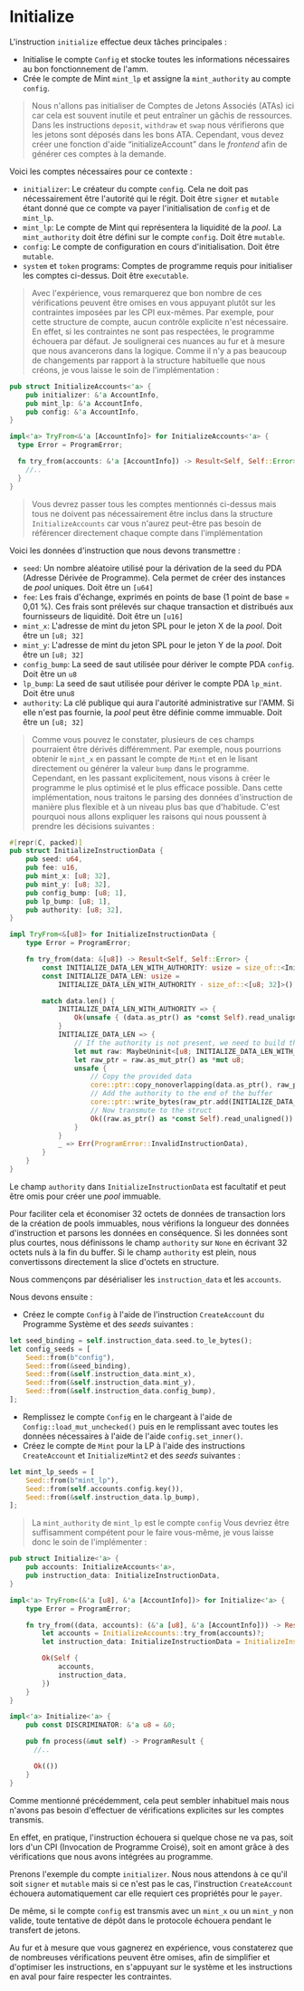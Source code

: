 # Initialize

L'instruction `initialize` effectue deux tâches principales :
- Initialise le compte `Config` et stocke toutes les informations nécessaires au bon fonctionnement de l'amm.
- Crée le compte de Mint `mint_lp` et assigne la `mint_authority` au compte `config`.

> Nous n'allons pas initialiser de Comptes de Jetons Associés (ATAs) ici car cela est souvent inutile et peut entraîner un gâchis de ressources. Dans les instructions `deposit`, `withdraw` et `swap` nous vérifierons que les jetons sont déposés dans les bons ATA. Cependant, vous devez créer une fonction d'aide “initializeAccount” dans le *frontend* afin de générer ces comptes à la demande.

<ArticleSection name="Comptes Nécessaires" id="required-accounts" level="h2" />

Voici les comptes nécessaires pour ce contexte :
- `initializer`: Le créateur du compte `config`. Cela ne doit pas nécessairement être l'autorité qui le régit. Doit être `signer` et `mutable` étant donné que ce compte va payer l'initialisation de `config` et de `mint_lp`.
- `mint_lp`: Le compte de Mint qui représentera la liquidité de la *pool*. La `mint_authority` doit être défini sur le compte `config`. Doit être `mutable`.
- `config`: Le compte de configuration en cours d'initialisation. Doit être `mutable`.
- `system` et `token` programs: Comptes de programme requis pour initialiser les comptes ci-dessus. Doit être `executable`.

> Avec l'expérience, vous remarquerez que bon nombre de ces vérifications peuvent être omises en vous appuyant plutôt sur les contraintes imposées par les CPI eux-mêmes. Par exemple, pour cette structure de compte, aucun contrôle explicite n'est nécessaire. En effet, si les contraintes ne sont pas respectées, le programme échouera par défaut. Je soulignerai ces nuances au fur et à mesure que nous avancerons dans la logique.
Comme il n'y a pas beaucoup de changements par rapport à la structure habituelle que nous créons, je vous laisse le soin de l'implémentation :

```rust
pub struct InitializeAccounts<'a> {
    pub initializer: &'a AccountInfo,
    pub mint_lp: &'a AccountInfo,
    pub config: &'a AccountInfo,
}

impl<'a> TryFrom<&'a [AccountInfo]> for InitializeAccounts<'a> {
  type Error = ProgramError;

  fn try_from(accounts: &'a [AccountInfo]) -> Result<Self, Self::Error> {
    //..
  }
}
```

> Vous devrez passer tous les comptes mentionnés ci-dessus mais tous ne doivent pas nécessairement être inclus dans la structure `InitializeAccounts` car vous n'aurez peut-être pas besoin de référencer directement chaque compte dans l'implémentation

<ArticleSection name="Données d'Instruction" id="instruction-data" level="h2" />

Voici les données d'instruction que nous devons transmettre :
- `seed`: Un nombre aléatoire utilisé pour la dérivation de la seed du PDA (Adresse Dérivée de Programme). Cela permet de créer des instances de *pool* uniques. Doit être un `[u64]`
- `fee`: Les frais d'échange, exprimés en points de base (1 point de base = 0,01 %). Ces frais sont prélevés sur chaque transaction et distribués aux fournisseurs de liquidité. Doit être un `[u16]`
- `mint_x`: L'adresse de mint du jeton SPL pour le jeton X de la *pool*. Doit être un `[u8; 32]`
- `mint_y`: L'adresse de mint du jeton SPL pour le jeton Y de la *pool*. Doit être un `[u8; 32]`
- `config_bump`: La seed de saut utilisée pour dériver le compte PDA `config`. Doit être un `u8`
- `lp_bump`: La seed de saut utilisée pour dériver le compte PDA `lp_mint`. Doit être un`u8`
- `authority`: La clé publique qui aura l'autorité administrative sur l'AMM. Si elle n'est pas fournie, la *pool* peut être définie comme immuable. Doit être un `[u8; 32]`

> Comme vous pouvez le constater, plusieurs de ces champs pourraient être dérivés différemment. Par exemple, nous pourrions obtenir le `mint_x` en passant le compte de `Mint` et en le lisant directement ou générer la valeur `bump` dans le programme. Cependant, en les passant explicitement, nous visons à créer le programme le plus optimisé et le plus efficace possible.
Dans cette implémentation, nous traitons le parsing des données d'instruction de manière plus flexible et à un niveau plus bas que d'habitude. C'est pourquoi nous allons expliquer les raisons qui nous poussent à prendre les décisions suivantes :

```rust
#[repr(C, packed)]
pub struct InitializeInstructionData {
    pub seed: u64,
    pub fee: u16,
    pub mint_x: [u8; 32],
    pub mint_y: [u8; 32],
    pub config_bump: [u8; 1],
    pub lp_bump: [u8; 1],
    pub authority: [u8; 32],
}

impl TryFrom<&[u8]> for InitializeInstructionData {
    type Error = ProgramError;

    fn try_from(data: &[u8]) -> Result<Self, Self::Error> {
        const INITIALIZE_DATA_LEN_WITH_AUTHORITY: usize = size_of::<InitializeInstructionData>();
        const INITIALIZE_DATA_LEN: usize =
            INITIALIZE_DATA_LEN_WITH_AUTHORITY - size_of::<[u8; 32]>();

        match data.len() {
            INITIALIZE_DATA_LEN_WITH_AUTHORITY => {
                Ok(unsafe { (data.as_ptr() as *const Self).read_unaligned() })
            }
            INITIALIZE_DATA_LEN => {
                // If the authority is not present, we need to build the buffer and add it at the end before transmuting to the struct
                let mut raw: MaybeUninit<[u8; INITIALIZE_DATA_LEN_WITH_AUTHORITY]> = MaybeUninit::uninit();
                let raw_ptr = raw.as_mut_ptr() as *mut u8;
                unsafe {
                    // Copy the provided data
                    core::ptr::copy_nonoverlapping(data.as_ptr(), raw_ptr, INITIALIZE_DATA_LEN);
                    // Add the authority to the end of the buffer
                    core::ptr::write_bytes(raw_ptr.add(INITIALIZE_DATA_LEN), 0, 32);
                    // Now transmute to the struct
                    Ok((raw.as_ptr() as *const Self).read_unaligned())
                }
            }
            _ => Err(ProgramError::InvalidInstructionData),
        }
    }
}
```

Le champ `authority` dans `InitializeInstructionData` est facultatif et peut être omis pour créer une *pool* immuable.

Pour faciliter cela et économiser 32 octets de données de transaction lors de la création de pools immuables, nous vérifions la longueur des données d'instruction et parsons les données en conséquence. Si les données sont plus courtes, nous définissons le champ `authority` sur `None` en écrivant 32 octets nuls à la fin du buffer. Si le champ `authority` est plein, nous convertissons directement la slice d'octets en structure.

<ArticleSection name="Logique d'Instruction" id="instruction-logic" level="h2" />

Nous commençons par désérialiser les `instruction_data` et les `accounts`.

Nous devons ensuite :
- Créez le compte `Config` à l'aide de l'instruction `CreateAccount` du Programme Système et des *seeds* suivantes :
```rust
let seed_binding = self.instruction_data.seed.to_le_bytes();
let config_seeds = [
    Seed::from(b"config"),
    Seed::from(&seed_binding),
    Seed::from(&self.instruction_data.mint_x),
    Seed::from(&self.instruction_data.mint_y),
    Seed::from(&self.instruction_data.config_bump),
];
```
- Remplissez le compte `Config` en le chargeant à l'aide de `Config::load_mut_unchecked()` puis en le remplissant avec toutes les données nécessaires à l'aide de l'aide `config.set_inner()`.
- Créez le compte de `Mint` pour la LP à l'aide des instructions `CreateAccount` et `InitializeMint2` et des *seeds* suivantes : 
```rust
let mint_lp_seeds = [
    Seed::from(b"mint_lp"),
    Seed::from(self.accounts.config.key()),
    Seed::from(&self.instruction_data.lp_bump),
];
```

> La `mint_authority` de `mint_lp` est le compte `config`
Vous devriez être suffisamment compétent pour le faire vous-même, je vous laisse donc le soin de l'implémenter :

```rust
pub struct Initialize<'a> {
    pub accounts: InitializeAccounts<'a>,
    pub instruction_data: InitializeInstructionData,
}

impl<'a> TryFrom<(&'a [u8], &'a [AccountInfo])> for Initialize<'a> {
    type Error = ProgramError;

    fn try_from((data, accounts): (&'a [u8], &'a [AccountInfo])) -> Result<Self, Self::Error> {
        let accounts = InitializeAccounts::try_from(accounts)?;
        let instruction_data: InitializeInstructionData = InitializeInstructionData::try_from(data)?;

        Ok(Self {
            accounts,
            instruction_data,
        })
    }
}

impl<'a> Initialize<'a> {
    pub const DISCRIMINATOR: &'a u8 = &0;

    pub fn process(&mut self) -> ProgramResult {
      //..

      Ok(())
    }
}
```

<ArticleSection name="Sécurité" id="security" level="h2" />

Comme mentionné précédemment, cela peut sembler inhabituel mais nous n'avons pas besoin d'effectuer de vérifications explicites sur les comptes transmis.

En effet, en pratique, l'instruction échouera si quelque chose ne va pas, soit lors d'un CPI (Invocation de Programme Croisé), soit en amont grâce à des vérifications que nous avons intégrées au programme.

Prenons l'exemple du compte `initializer`. Nous nous attendons à ce qu'il soit `signer` et `mutable` mais si ce n'est pas le cas, l'instruction `CreateAccount` échouera automatiquement car elle requiert ces propriétés pour le `payer`.

De même, si le compte `config` est transmis avec un `mint_x` ou un `mint_y` non valide, toute tentative de dépôt dans le protocole échouera pendant le transfert de jetons.

Au fur et à mesure que vous gagnerez en expérience, vous constaterez que de nombreuses vérifications peuvent être omises, afin de simplifier et d'optimiser les instructions, en s'appuyant sur le système et les instructions en aval pour faire respecter les contraintes.
